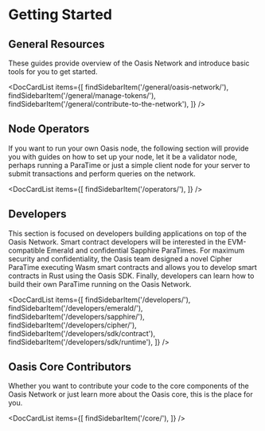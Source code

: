 
# Getting Started

## General Resources

These guides provide overview of the Oasis Network and introduce basic tools
for you to get started.

<DocCardList items={[
    findSidebarItem('/general/oasis-network/'),
    findSidebarItem('/general/manage-tokens/'),
    findSidebarItem('/general/contribute-to-the-network'),
]} />

## Node Operators

If you want to run your own Oasis node, the following section will provide you
with guides on how to set up your node, let it be a validator node, perhaps
running a ParaTime or just a simple client node for your server to submit
transactions and perform queries on the network.

<DocCardList items={[
    findSidebarItem('/operators/'),
]} />

## Developers

This section is focused on developers building applications on top of the Oasis
Network. Smart contract developers will be interested in the EVM-compatible
Emerald and confidential Sapphire ParaTimes. For maximum security and
confidentiality, the Oasis team designed a novel Cipher ParaTime executing Wasm
smart contracts and allows you to develop smart contracts in Rust using the
Oasis SDK. Finally, developers can learn how to build their own ParaTime
running on the Oasis Network.

<DocCardList items={[
    findSidebarItem('/developers/'),
    findSidebarItem('/developers/emerald/'),
    findSidebarItem('/developers/sapphire/'),
    findSidebarItem('/developers/cipher/'),
    findSidebarItem('/developers/sdk/contract'),
    findSidebarItem('/developers/sdk/runtime'),
]} />

## Oasis Core Contributors

Whether you want to contribute your code to the core components of the Oasis
Network or just learn more about the Oasis core, this is the place for you.

<DocCardList items={[
    findSidebarItem('/core/'),
]} />
